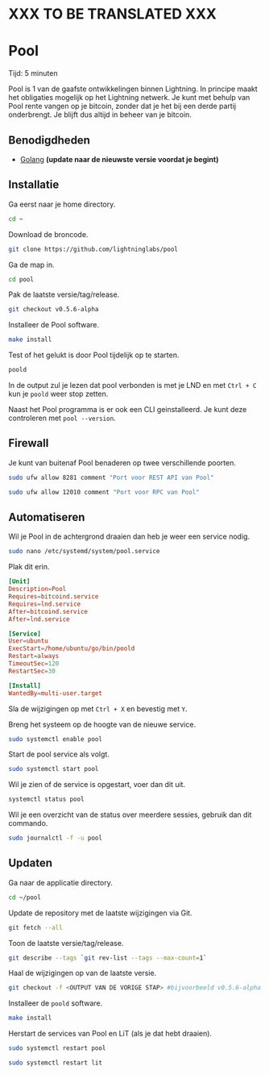 
# XXX TO BE TRANSLATED XXX


# Pool

<Callout emoji="&#x2139;">
	Tijd: 5 minuten
</Callout>

Pool is 1 van de gaafste ontwikkelingen binnen Lightning. In principe maakt het obligaties mogelijk op het Lightning netwerk. Je kunt met behulp van Pool rente vangen op je bitcoin, zonder dat je het bij een derde partij onderbrengt. Je blijft dus altijd in beheer van je bitcoin.

## Benodigdheden

* [Golang](/raspberry-pi/common-dependencies#golang) **\(update naar de nieuwste versie voordat je begint\)**

## Installatie

Ga eerst naar je home directory.

```bash
cd ~
```

Download de broncode.

```bash
git clone https://github.com/lightninglabs/pool
```

Ga de map in.

```bash
cd pool
```

Pak de laatste versie/tag/release.

```bash
git checkout v0.5.6-alpha
```

Installeer de Pool software.

```bash
make install
```

Test of het gelukt is door Pool tijdelijk op te starten.

```bash
poold
```

In de output zul je lezen dat pool verbonden is met je LND en met `Ctrl + C` kun je `poold` weer stop zetten.

Naast het Pool programma is er ook een CLI geinstalleerd. Je kunt deze controleren met `pool --version`.

## Firewall

Je kunt van buitenaf Pool benaderen op twee verschillende poorten.

```bash
sudo ufw allow 8281 comment "Port voor REST API van Pool"

sudo ufw allow 12010 comment "Port voor RPC van Pool"
```

## Automatiseren

Wil je Pool in de achtergrond draaien dan heb je weer een service nodig.

```bash
sudo nano /etc/systemd/system/pool.service
```

Plak dit erin.

```toml
[Unit]
Description=Pool
Requires=bitcoind.service
Requires=lnd.service
After=bitcoind.service
After=lnd.service

[Service]
User=ubuntu
ExecStart=/home/ubuntu/go/bin/poold
Restart=always
TimeoutSec=120
RestartSec=30

[Install]
WantedBy=multi-user.target
```

Sla de wijzigingen op met `Ctrl + X` en bevestig met `Y`.

Breng het systeem op de hoogte van de nieuwe service.

```bash
sudo systemctl enable pool
```

Start de pool service als volgt.

```bash
sudo systemctl start pool
```

Wil je zien of de service is opgestart, voer dan dit uit.

```bash
systemctl status pool
```

Wil je een overzicht van de status over meerdere sessies, gebruik dan dit commando.

```bash
sudo journalctl -f -u pool
```

## Updaten

Ga naar de applicatie directory.

```bash
cd ~/pool
```

Update de repository met de laatste wijzigingen via Git.

```bash
git fetch --all
```

Toon de laatste versie/tag/release.

```bash
git describe --tags `git rev-list --tags --max-count=1`
```

Haal de wijzigingen op van de laatste versie.

```bash
git checkout -f <OUTPUT VAN DE VORIGE STAP> #bijvoorbeeld v0.5.6-alpha
```

Installeer de `poold` software.

```bash
make install
```

Herstart de services van Pool en LiT (als je dat hebt draaien).

```bash
sudo systemctl restart pool

sudo systemctl restart lit
```
